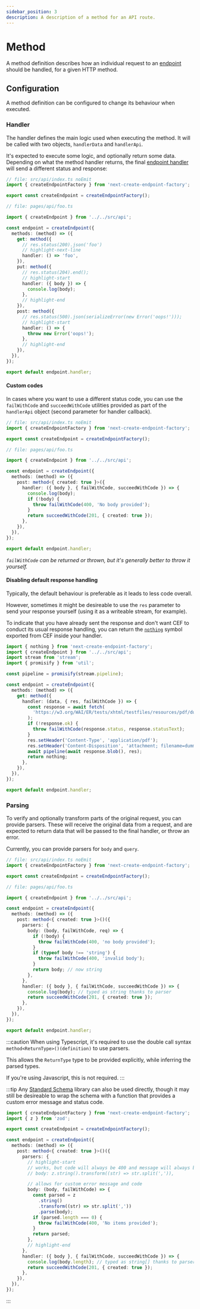 ```yaml
---
sidebar_position: 3
description: A description of a method for an API route.
---
```


# Method

A method definition describes how an individual request to an [endpoint](./endpoint) should be handled, for a given HTTP method.

## Configuration

A method definition can be configured to change its behaviour when executed.

### Handler

The handler defines the main logic used when executing the method. It will be called with two objects, `handlerData` and `handlerApi`.

It's expected to execute some logic, and optionally return some data. Depending on what the method handler returns, the final [endpoint handler](./endpoint#combined-handler) will send a different status and response:


<HandleTable />

```ts title="pages/api/foo.ts"
// file: src/api/index.ts noEmit
import { createEndpointFactory } from 'next-create-endpoint-factory';

export const createEndpoint = createEndpointFactory();

// file: pages/api/foo.ts

import { createEndpoint } from '../../src/api';

const endpoint = createEndpoint({
  methods: (method) => ({
    get: method({
      // res.status(200).json('foo')
      // highlight-next-line
      handler: () => 'foo',
    }),
    put: method({
      // res.status(204).end();
      // highlight-start
      handler: ({ body }) => {
        console.log(body);
      },
      // highlight-end
    }),
    post: method({
      // res.status(500).json(serializeError(new Error('oops!')));
      // highlight-start
      handler: () => {
        throw new Error('oops!');
      },
      // highlight-end
    }),
  }),
});

export default endpoint.handler;
```

#### Custom codes

In cases where you want to use a different status code, you can use the `failWithCode` and `succeedWithCode` utilities provided as part of the `handlerApi` object (second parameter for handler callback).

```ts title="pages/api/foo.ts"
// file: src/api/index.ts noEmit
import { createEndpointFactory } from 'next-create-endpoint-factory';

export const createEndpoint = createEndpointFactory();

// file: pages/api/foo.ts

import { createEndpoint } from '../../src/api';

const endpoint = createEndpoint({
  methods: (method) => ({
    post: method<{ created: true }>({
      handler: ({ body }, { failWithCode, succeedWithCode }) => {
        console.log(body);
        if (!body) {
          throw failWithCode(400, 'No body provided');
        }
        return succeedWithCode(201, { created: true });
      },
    }),
  }),
});

export default endpoint.handler;
```

_`failWithCode` can be returned or thrown, but it's generally better to throw it yourself._

#### Disabling default response handling

Typically, the default behaviour is preferable as it leads to less code overall.

However, sometimes it might be desireable to use the `res` parameter to send your response yourself (using it as a writeable stream, for example).

To indicate that you have already sent the response and don't want CEF to conduct its usual response handling, you can return the [`nothing`](/exports#nothing) symbol exported from CEF inside your handler.

```ts no-transpile
import { nothing } from 'next-create-endpoint-factory';
import { createEndpoint } from '../../src/api';
import stream from 'stream';
import { promisify } from 'util';

const pipeline = promisify(stream.pipeline);

const endpoint = createEndpoint({
  methods: (method) => ({
    get: method({
      handler: (data, { res, failWithCode }) => {
        const response = await fetch(
          'https://w3.org/WAI/ER/tests/xhtml/testfiles/resources/pdf/dummy.pdf'
        );
        if (!response.ok) {
          throw failWithCode(response.status, response.statusText);
        }
        res.setHeader('Content-Type', 'application/pdf');
        res.setHeader('Content-Disposition', 'attachment; filename=dummy.pdf');
        await pipeline(await response.blob(), res);
        return nothing;
      },
    }),
  }),
});

export default endpoint.handler;
```

### Parsing

To verify and optionally transform parts of the original request, you can provide parsers. These will receive the original data from a request, and are expected to return data that will be passed to the final handler, or throw an error.

Currently, you can provide parsers for `body` and `query`.

```ts title="pages/api/foo.ts"
// file: src/api/index.ts noEmit
import { createEndpointFactory } from 'next-create-endpoint-factory';

export const createEndpoint = createEndpointFactory();

// file: pages/api/foo.ts

import { createEndpoint } from '../../src/api';

const endpoint = createEndpoint({
  methods: (method) => ({
    post: method<{ created: true }>()({
      parsers: {
        body: (body, failWithCode, req) => {
          if (!body) {
            throw failWithCode(400, 'no body provided');
          }
          if (typeof body !== 'string') {
            throw failWithCode(400, 'invalid body');
          }
          return body; // now string
        },
      },
      handler: ({ body }, { failWithCode, succeedWithCode }) => {
        console.log(body); // typed as string thanks to parser
        return succeedWithCode(201, { created: true });
      },
    }),
  }),
});

export default endpoint.handler;
```

:::caution
When using Typescript, it's required to use the double call syntax `method<ReturnType>()(definition)` to use parsers.

This allows the `ReturnType` type to be provided explicitly, while inferring the parsed types.

If you're using Javascript, this is not required.
:::

:::tip
Any [Standard Schema](https://standardschema.dev/#what-schema-libraries-implement-the-spec) library can also be used directly, though it may still be desireable to wrap the schema with a function that provides a custom error message and status code.

```ts
import { createEndpointFactory } from 'next-create-endpoint-factory';
import { z } from 'zod';

export const createEndpoint = createEndpointFactory();

const endpoint = createEndpoint({
  methods: (method) => ({
    post: method<{ created: true }>()({
      parsers: {
        // highlight-start
        // works, but code will always be 400 and message will always be 'Invalid body' + stringified issues
        // body: z.string().transform((str) => str.split(',')),

        // allows for custom error message and code
        body: (body, failWithCode) => {
          const parsed = z
            .string()
            .transform((str) => str.split(','))
            .parse(body);
          if (parsed.length === 0) {
            throw failWithCode(400, 'No items provided');
          }
          return parsed;
        },
        // highlight-end
      },
      handler: ({ body }, { failWithCode, succeedWithCode }) => {
        console.log(body.length); // typed as string[] thanks to parser
        return succeedWithCode(201, { created: true });
      },
    }),
  }),
});
```

:::
